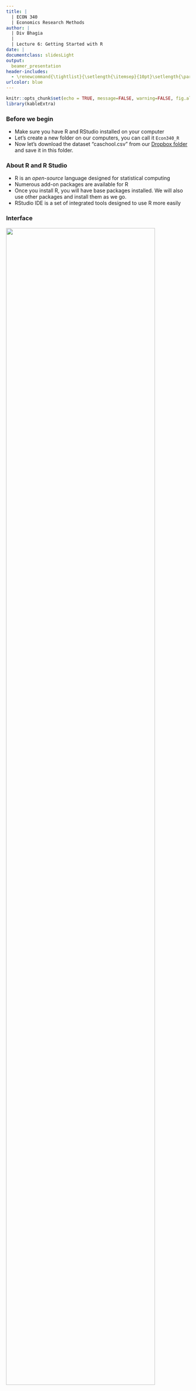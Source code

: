 ```yaml
---
title: |
  | ECON 340  
  | Economics Research Methods
author: |
  | Div Bhagia
  |
  | Lecture 6: Getting Started with R
date: |
documentclass: slidesLight
output:
  beamer_presentation
header-includes:
  - \renewcommand{\tightlist}{\setlength{\itemsep}{10pt}\setlength{\parskip}{0pt}}
urlcolor: blue
---
```


```r
knitr::opts_chunk$set(echo = TRUE, message=FALSE, warning=FALSE, fig.align="center")
library(kableExtra)
```

### Before we begin
-   Make sure you have R and RStudio installed on your computer
-   Let's create a new folder on our computers, you can call it `Econ340_R`
-   Now let's download the dataset "caschool.csv" from our [Dropbox folder](https://www.dropbox.com/sh/9x7ac4qwnddl650/AAAP1FdTpFp2rXyZ6t-9-qqTa?dl=0) and save it in this folder. 

### About R and R Studio
-   R is an *open-source* language designed for statistical computing 
-   Numerous add-on packages are available for R
-   Once you install R, you will have base packages installed. We will also use other packages and install them as we go. 
-   RStudio IDE is a set of integrated tools designed to use R more easily

### Interface
![](interface.png){width="90%"}

### Getting Started
-   Open RStudio and create a new R Script:\
    File $\rightarrow$ New File $\rightarrow$ R Script
-   This should create a new untitled file in your window.
-   Save this file to the `Econ340_R` folder we created:\
    File $\rightarrow$ Save as $\rightarrow$ Type *getting_started* $\rightarrow$ Save
-   We will write all of our code in this script and execute it using the Run button on the top right


### Installing Packages
-   Let us now install our first package `TidyVerse`
- [TidyVerse](https://www.tidyverse.org/) is a collection of R packages that share an underlying design philosophy, grammar, and data structures
-   You only need to install a package once, so no need to do it again if you installed `TidyVerse` before
-   To install a package:
Tools $\rightarrow$ Install Packages $\rightarrow$ Install from Repository (CRAN) $\rightarrow$ Type *TidyVerse*
    
### Loading Packages
-   Once a package is installed you need to load it before you can use it, so at the top of your R script put the following command:
    ```r
    library(tidyverse)
    ```

### File Management
-   It is good practice to keep all files related to a project in one folder 
-   Essentially you want R to use this folder as your *working directory*
-   Working directory is the folder where R will save files and retrieve files from


### How to set the working directory
Three ways to set the working directory:

-   Option 1: Initialize R from this folder: click on the R script _in_ the folder to open RStudio
    -   Note: This doesn't work if RStudio is already running so quit it and then restart it again by clicking on the R script in the folder.
-   Option 2: Open the folder under *Files* on bottom-left in R Studio and click on: More $\rightarrow$ Set As Working Directory
-   Option 3: Manually tell R the directory (path) of this folder

### Option 3: Manually setting the path
```r
# Manually set directory
setwd("/Users/dbhagia/myfolder")
 ```

-   On a Mac, you can right click on any folder and click *Get Info* to get the path
-   On a Windows computer, you can find the location in the address bar on the top (replace "\\" with "/")
-   Alternatively, you can find your path by opening the folder under Files on bottom-left in R Studio and clicking: More $\rightarrow$ Copy Folder Path to Clipboard

### Importing Data
-   We can import data from all kinds of format in R
-   Some of the common formats in which data are stored are .xls, .xlsx, .csv
-   .xls and .xlsx are Microsoft Excel's native formats, however often data is stored in .csv files as the they are simpler
-   Data in R format has extension .rda or .Rdata 

### So Far
- You should have a folder on your computer with "caschool.csv" and "getting_started.R".
- In your R script, you shoud have the following commands
    ```r
    library(tidyverse)
    setwd("your_folder_location") # Optional
    ```
- Run your code and make sure you do not get an error 
- You can select both lines and Run or use the dropdown next to Run and click Run All or use Source. *(If you just click Run, it will only execute the current line)* 


### Importing Data
To import the dataset:
```r
data <- read.csv("caschool.csv")
```
This data set consists of information on 420 elementary school districts in California from 1998-1999. 
&nbsp;

You can find the description of the variables in the accompanying codebook.

### Assignment Operator
-   The symbol $<-$ stands for the assignment operator
-   You can use shorcut Alt + - (Windows) or Option + - (Mac)\
    ```r
    data <- read.csv("caschool.csv")
    ```
- In the above code, we created a new object `data` and assigned the dataset we loaded using `read.csv()` to this object
- If your command ran succesfully, a new object called `data` should appear under the `Environment` (top-right) 

### Assignment Operator
```r
umm <- 2
umm <- "Hello"
umm
```
-   The first line of code above creates a new object `umm` and assigns value 2 to it.
-   The next line of code takes the existing object `umm` and assigns a new value to it.
-   Third line displays what is stored in object `umm`

### Exploring Data
-   Before doing anything too complicated, let's get a feel of the data
-   You can double click on the object `data` (or whatever you named it) under the `Environment` (top-right)
-   Or single click on the arrow on left of data to see the structure of the data (alternatively use `str()` command)
-   Some variables are stored as characters (`chr`), some as integers (`int`)

### Exploring Data
To see the list of variables:
```r
ls(data)
```
To summarize all variables in a dataset:
```r
summary(data)
```
To summarize a particular variable:
```r
summary(data$avginc)
```

### R Syntax
-   To call a variable we need to use `data$var_name` as multiple data objects can be loaded in R at the same time
-   Say we want to find the average math score
    ```r
    # Average math score
    mean(data$math_scr)
    ```
-   Can write comments using `#`
-   Try `median()` and `sd()` as well

### Help in R
-   To learn more about any function or it's arguments, one can type `?function_name` in the console.
-   For instance,
    ```r
    ?mean
    ```
-   This will open up the documentation for this section in the Help window (bottom-right).

### More on R Syntax
Nearly everything we do in R fits into one of three categories:

-   Create or overwrite an object (using the assignment operator $<-$)
-   Apply functions to objects
-   Look at objects

When we input arguments in the order the function lists them, no need to explicitly specify what argument we are referring to. 

### Exercise for you
- Create a new object called `mean_comp` that contains the mean of variable `computer`
- Create a new variable in the data frame `data` called `mean_comp` that contains the mean of `computer`

### Creating Objects
- You can create a new vector that contains numbers 1-5:
    ```r
    x1 <- c(1, 2, 3, 4, 5)
    ```
- To create `x2` that contains 0 and 100 on the left and right of `x1`, respectively 
    ```r
    x2 <- c(0, 1, 2, 3, 4, 5, 100)
    ```
- Alternatively
    ```r
    x2 <- c(0, x1, 100)
    ```

### Another exercise for you
- Use `?mean()` to figure out what the following code does:
    ```r
    mean(x2, 0.25)
    ```

### More on R Syntax
- Note that `mean(x2, 0.25)`  is equivalent to 
    ```r
    mean(x = x2, trim = 0.25)
    ```
- We can even write:
    ```r
    mean(trim = 0.25, x = x2)
    ```
If we follow the order, no need to explicitly refer to which argument and we can simply write `mean(x2, 0.25)`. 

### Few Last Words
-   Best way to learn a programming language is by using it
-   It is definitely challenging with a steep learning curve, but it is rewarding in the end
-   Internet is your friend (like you didn't know that!)
-   ChatGPT is helpful, but you still need to understand the programming language to reap its benefits.
-   Have fun while you are at it!
-   Next class: really cool things you can do in R :)
